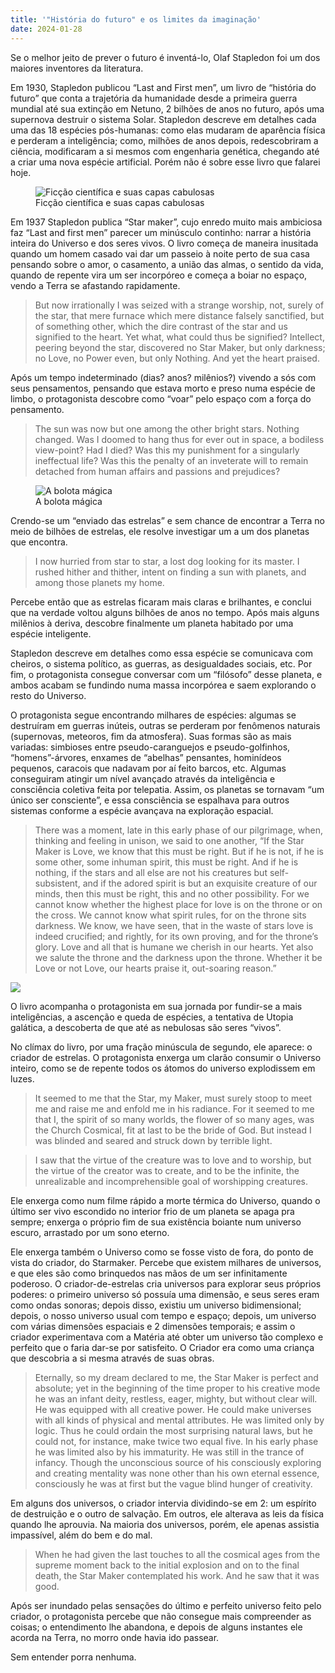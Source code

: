 ```yaml
---
title: '"História do futuro" e os limites da imaginação'
date: 2024-01-28
---
```


Se o melhor jeito de prever o futuro é inventá-lo, Olaf Stapledon foi um dos maiores inventores da literatura. 

Em 1930, Stapledon publicou "Last and First men", um livro de "história do futuro" que conta a trajetória da humanidade desde a primeira guerra mundial até sua extinção em Netuno, 2 bilhões de anos no futuro, após uma supernova destruir o sistema Solar. Stapledon descreve em detalhes cada uma das 18 espécies pós-humanas: como elas mudaram de aparência física e perderam a inteligência; como, milhões de anos depois, redescobriram a ciência, modificaram a si mesmos com engenharia genética, chegando até a criar uma nova espécie artificial. Porém não é sobre esse livro que falarei hoje.

![Ficção científica e suas capas cabulosas](last-and-first-men.jpg){fig-align="center"}


Em 1937 Stapledon publica "Star maker", cujo enredo muito mais ambiciosa faz "Last and first men" parecer um minúsculo continho: narrar a história inteira do Universo e dos seres vivos. O livro começa de maneira inusitada quando um homem casado vai dar um passeio à noite perto de sua casa pensando sobre o amor, o casamento, a união das almas, o sentido da vida, quando de repente vira um ser incorpóreo e começa a boiar no espaço, vendo a Terra se afastando rapidamente.

> But now irrationally I was seized with a strange worship, not, surely of the star, that mere furnace which mere distance falsely sanctified, but of something other, which the dire contrast of the star and us signified to the heart. Yet what, what could thus be signified? Intellect, peering beyond the star, discovered no Star Maker, but only darkness; no Love, no Power even, but only Nothing. And yet the heart praised.

Após um tempo indeterminado (dias? anos? milênios?) vivendo a sós com seus pensamentos, pensando que estava morto e preso numa espécie de limbo, o protagonista descobre como "voar" pelo espaço com a força do pensamento.

> The sun was now but one among the other bright stars. Nothing changed. Was I doomed to hang thus for ever out in space, a bodiless view-point? Had I died? Was this my punishment for a singularly ineffectual life? Was this the penalty of an inveterate will to remain detached from human affairs and passions and prejudices?


![A bolota mágica](book cover.jpg){fig-align="center"}

Crendo-se um "enviado das estrelas" e sem chance de encontrar a Terra no meio de bilhões de estrelas, ele resolve investigar um a um dos planetas que encontra. 

> I now hurried from star to star, a lost dog looking for its master. I rushed hither and thither, intent on finding a sun with planets, and among those planets my home. 

Percebe então que as estrelas ficaram mais claras e brilhantes, e conclui que na verdade voltou alguns bilhões de anos no tempo. Após mais alguns milênios à deriva, descobre finalmente um planeta habitado por uma espécie inteligente. 

Stapledon descreve em detalhes como essa espécie se comunicava com cheiros, o sistema político, as guerras, as desigualdades sociais, etc. Por fim, o protagonista consegue conversar com um "filósofo" desse planeta, e ambos acabam se fundindo numa massa incorpórea e saem explorando o resto do Universo.

O protagonista segue encontrando milhares de espécies: algumas se destruíram em guerras inúteis, outras se perderam por fenômenos naturais (supernovas, meteoros, fim da atmosfera). Suas formas são as mais variadas: simbioses entre pseudo-caranguejos e pseudo-golfinhos, "homens"-árvores, enxames de "abelhas" pensantes, hominídeos pequenos, caracois que nadavam por aí feito barcos, etc. Algumas conseguiram atingir um nível avançado através da inteligência e consciência coletiva feita por telepatia. Assim, os planetas se tornavam "um único ser consciente", e essa consciência se espalhava para outros sistemas conforme a espécie avançava na exploração espacial.

> There was a moment, late in this early phase of our pilgrimage, when, thinking and feeling in unison, we said to one another, “If the Star Maker is Love, we know that this must be right. But if he is not, if he is some other, some inhuman spirit, this must be right. And if he is nothing, if the stars and all else are not his creatures but self-subsistent, and if the adored spirit is but an exquisite creature of our minds, then this must be right, this and no other possibility. For we cannot know whether the highest place for love is on the throne or on the cross. We cannot know what spirit rules, for on the throne sits darkness. We know, we have seen, that in the waste of stars love is indeed crucified; and rightly, for its own proving, and for the throne’s glory. Love and all that is humane we cherish in our hearts. Yet also we salute the throne and the darkness upon the throne. Whether it be Love or not Love, our hearts praise it, out-soaring reason.”

![](starmaker2.jpg){fig-align="center"}

O livro acompanha o protagonista em sua jornada por fundir-se a mais inteligências, a ascenção e queda de espécies, a tentativa de Utopia galática, a descoberta de que até as nebulosas são seres "vivos".

No clímax do livro, por uma fração minúscula de segundo, ele aparece: o criador de estrelas. O protagonista enxerga um clarão consumir o Universo inteiro, como se de repente todos os átomos do universo explodissem em luzes.

> It seemed to me that the Star, my Maker, must surely stoop to meet me and raise me and enfold me in his radiance. For it seemed to me that I, the spirit of so many worlds, the flower of so many ages, was the Church Cosmical, fit at last to be the bride of God. But instead I was blinded and seared and struck down by terrible light.

> I saw that the virtue of the creature was to love and to worship, but the virtue of the creator was to create, and to be the infinite, the unrealizable and incomprehensible goal of worshipping creatures.

Ele enxerga como num filme rápido a morte térmica do Universo, quando o último ser vivo escondido no interior frio de um planeta se apaga pra sempre; enxerga o próprio fim de sua existência boiante num universo escuro, arrastado por um sono eterno.

Ele enxerga também o Universo como se fosse visto de fora, do ponto de vista do criador, do Starmaker. Percebe que existem milhares de universos, e que eles são como brinquedos nas mãos de um ser infinitamente poderoso. O criador-de-estrelas cria universos para explorar seus próprios poderes: o primeiro universo só possuía uma dimensão, e seus seres eram como ondas sonoras; depois disso, existiu um universo bidimensional; depois, o nosso universo usual com tempo e espaço; depois, um universo com várias dimensões espaciais e 2 dimensões temporais; e assim o criador experimentava com a Matéria até obter um universo tão complexo e perfeito que o faria dar-se por satisfeito. O Criador era como uma criança que descobria a si mesma através de suas obras.

> Eternally, so my dream declared to me, the Star Maker is perfect and absolute; yet in the beginning of the time proper to his creative mode he was an infant deity, restless, eager, mighty, but without clear will. He was equipped with all creative power. He could make universes with all kinds of physical and mental attributes. He was limited only by logic. Thus he could ordain the most surprising natural laws, but he could not, for instance, make twice two equal five. In his early phase he was limited also by his immaturity. He was still in the trance of infancy. Though the unconscious source of his consciously exploring and creating mentality was none other than his own eternal essence, consciously he was at first but the vague blind hunger of creativity.

Em alguns dos universos, o criador intervia dividindo-se em 2: um espírito de destruição e o outro de salvação. Em outros, ele alterava as leis da física quando lhe aprouvia. Na maioria dos universos, porém, ele apenas assistia impassível, além do bem e do mal.

> When he had given the last touches to all the cosmical ages from the supreme moment back to the initial explosion and on to the final death, the Star Maker contemplated his work. And he saw that it was good.

Após ser inundado pelas sensações do último e perfeito universo feito pelo criador, o protagonista percebe que não consegue mais compreender as coisas; o entendimento lhe abandona, e depois de alguns instantes ele acorda na Terra, no morro onde havia ido passear.

Sem entender porra nenhuma.
